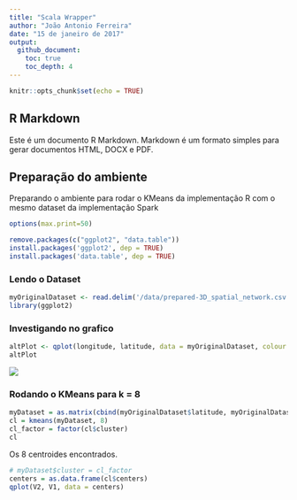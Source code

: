 ```yaml
---
title: "Scala Wrapper"
author: "João Antonio Ferreira"
date: "15 de janeiro de 2017"
output:
  github_document:
    toc: true
    toc_depth: 4
---
```


```r
knitr::opts_chunk$set(echo = TRUE)
```


## R Markdown

Este é um documento R Markdown. Markdown é um formato simples para gerar documentos HTML, DOCX e PDF.

## Preparação do ambiente

Preparando o ambiente para rodar o KMeans da implementação R com o mesmo dataset da implementação Spark

```r
options(max.print=50)
```

```r
remove.packages(c("ggplot2", "data.table"))
install.packages('ggplot2', dep = TRUE)
install.packages('data.table', dep = TRUE)
```

### Lendo o Dataset

```r
myOriginalDataset <- read.delim('/data/prepared-3D_spatial_network.csv', header = TRUE, sep = ',') 
library(ggplot2)
```

### Investigando no grafico

```r
altPlot <- qplot(longitude, latitude, data = myOriginalDataset, colour = altitude)
altPlot
```

![](geo-plus-altitude.png) 


### Rodando o KMeans para k = 8

```r
myDataset = as.matrix(cbind(myOriginalDataset$latitude, myOriginalDataset$longitude), ncol=2)
cl = kmeans(myDataset, 8)
cl_factor = factor(cl$cluster)
cl
```

Os 8 centroides encontrados.

```r
# myDataset$cluster = cl_factor
centers = as.data.frame(cl$centers)
qplot(V2, V1, data = centers)
```

